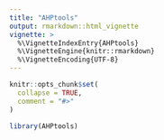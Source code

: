 ```yaml
---
title: "AHPtools"
output: rmarkdown::html_vignette
vignette: >
  %\VignetteIndexEntry{AHPtools}
  %\VignetteEngine{knitr::rmarkdown}
  %\VignetteEncoding{UTF-8}
---
```


```r
knitr::opts_chunk$set(
  collapse = TRUE,
  comment = "#>"
)
```

```r
library(AHPtools)
```
